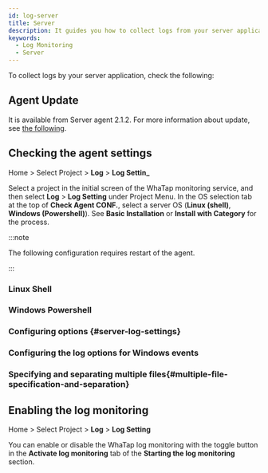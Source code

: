 ```yaml
---
id: log-server
title: Server
description: It guides you how to collect logs from your server application.
keywords:
  - Log Monitoring
  - Server
---
```



To collect logs by your server application, check the following:

## Agent Update

It is available from Server agent 2.1.2. For more information about update, see [the following](../server/agent-update).

## Checking the agent settings

Home > Select Project > **Log** > **Log Settin_**

Select a project in the initial screen of the WhaTap monitoring service, and then select **Log** > **Log Setting** under Project Menu. In the OS selection tab at the top of **Check Agent CONF.**, select a server OS (**Linux (shell)**, **Windows (Powershell)**). See **Basic Installation** or **Install with Category** for the process. 

:::note

The following configuration requires restart of the agent.

:::

### Linux Shell

<Logserverlinuxshell />

### Windows Powershell

<Logserverwindowspowershell />

### Configuring options {#server-log-settings}

<Logserversettings />

### Configuring the log options for Windows events

<Logserverwindowsevent />

### Specifying and separating multiple files{#multiple-file-specification-and-separation}

<Logservermultifilecategory />

## Enabling the log monitoring

Home > Select Project > **Log** > **Log Setting**

You can enable or disable the WhaTap log monitoring with the toggle button in the **Activate log monitoring** tab of the **Starting the log monitoring** section. 

<Logjavastart />

<Logactivenote />
